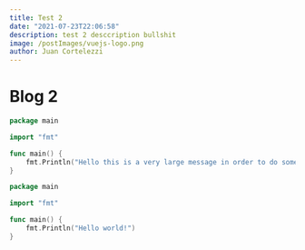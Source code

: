 ```yaml
---
title: Test 2
date: "2021-07-23T22:06:58"
description: test 2 desccription bullshit
image: /postImages/vuejs-logo.png
author: Juan Cortelezzi
---
```


# Blog 2

```go
package main

import "fmt"

func main() {
    fmt.Println("Hello this is a very large message in order to do some codeblock testing, mooooooooooooorrrrrrrreeeeeeeeeeee")
}
```

```go
package main

import "fmt"

func main() {
    fmt.Println("Hello world!")
}
```
